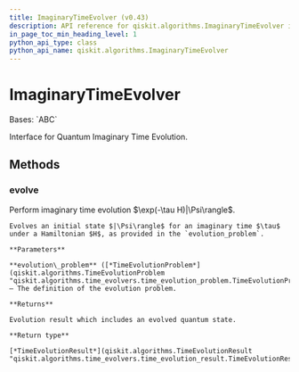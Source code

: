 ```yaml
---
title: ImaginaryTimeEvolver (v0.43)
description: API reference for qiskit.algorithms.ImaginaryTimeEvolver in qiskit v0.43
in_page_toc_min_heading_level: 1
python_api_type: class
python_api_name: qiskit.algorithms.ImaginaryTimeEvolver
---
```


# ImaginaryTimeEvolver

<Class id="qiskit.algorithms.ImaginaryTimeEvolver" isDedicatedPage={true} github="https://github.com/qiskit/qiskit/tree/stable/0.24/qiskit/algorithms/time_evolvers/imaginary_time_evolver.py" signature="ImaginaryTimeEvolver" modifiers="class">
  Bases: `ABC`

  Interface for Quantum Imaginary Time Evolution.

  ## Methods

  <span id="qiskit-algorithms-imaginarytimeevolver-evolve" />

  ### evolve

  <Function id="qiskit.algorithms.ImaginaryTimeEvolver.evolve" signature="ImaginaryTimeEvolver.evolve(evolution_problem)" modifiers="abstract">
    Perform imaginary time evolution $\exp(-\tau H)|\Psi\rangle$.

    Evolves an initial state $|\Psi\rangle$ for an imaginary time $\tau$ under a Hamiltonian $H$, as provided in the `evolution_problem`.

    **Parameters**

    **evolution\_problem** ([*TimeEvolutionProblem*](qiskit.algorithms.TimeEvolutionProblem "qiskit.algorithms.time_evolvers.time_evolution_problem.TimeEvolutionProblem")) – The definition of the evolution problem.

    **Returns**

    Evolution result which includes an evolved quantum state.

    **Return type**

    [*TimeEvolutionResult*](qiskit.algorithms.TimeEvolutionResult "qiskit.algorithms.time_evolvers.time_evolution_result.TimeEvolutionResult")
  </Function>
</Class>

